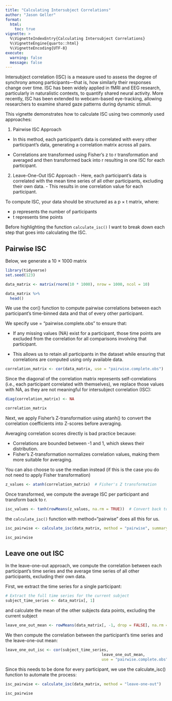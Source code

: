 ```yaml
---
title: "Calculating Intersubject Correlations"
author: "Jason Geller"
format:
  html: 
    toc: true
vignette: >
  %\VignetteIndexEntry{Calculating Intersubject Correlations}
  %\VignetteEngine{quarto::html}
  %\VignetteEncoding{UTF-8}
execute: 
  warning: false
  message: false
---
```


Intersubject correlation (ISC) is a measure used to assess the degree of synchrony among participants—that is, how similarly their responses change over time. ISC has been widely applied in fMRI and EEG research, particularly in naturalistic contexts, to quantify shared neural activity. More recently, ISC has been extended to webcam-based eye-tracking, allowing researchers to examine shared gaze patterns during dynamic stimuli.

This vignette demonstrates how to calculate ISC using two commonly used approaches:

1.  Pairwise ISC Approach

-   In this method, each participant’s data is correlated with every other participant’s data, generating a correlation matrix across all pairs.

-   Correlations are transformed using Fisher's z to r transformation and averaged and then transformed back into r resulting in one ISC for each participant.

2.  Leave-One-Out ISC Approach - Here, each participant’s data is correlated with the mean time series of all other participants, excluding their own data. - This results in one correlation value for each participant.

To compute ISC, your data should be structured as a p × t matrix, where:

-   p represents the number of participants
-   t represents time points

Before highlighting the function `calculate_isc()` I want to break down each step that goes into calculating the ISC.

## Pairwise ISC

Below, we generate a 10 × 1000 matrix


::: {.to-webr}
```r
library(tidyverse)
set.seed(123)

data_matrix <- matrix(rnorm(10 * 1000), nrow = 1000, ncol = 10)

data_matrix %>% 
  head()

```
:::

We use the cor() function to compute pairwise correlations between each participant’s time-binned data and that of every other participant.

We specify use = "pairwise.complete.obs" to ensure that:

-   If any missing values (NA) exist for a participant, those time points are excluded from the correlation for all comparisons involving that participant.

-   This allows us to retain all participants in the dataset while ensuring that correlations are computed using only available data.

::: {.to-webr}
```r

correlation_matrix <- cor(data_matrix, use = "pairwise.complete.obs")


```
:::

Since the diagonal of the correlation matrix represents self-correlations (i.e., each participant correlated with themselves), we replace those values with NA, as they are not meaningful for intersubject correlation (ISC):

::: {.to-webr}
```r

diag(correlation_matrix) <- NA


```
:::

::: {.to-webr}
```r

correlation_matrix

```
:::

Next, we apply Fisher’s Z-transformation using atanh() to convert the correlation coefficients into Z-scores before averaging.

Averaging correlation scores directly is bad practice because:

-   Correlations are bounded between -1 and 1, which skews their distribution.
-   Fisher’s Z-transformation normalizes correlation values, making them more suitable for averaging.

You can also choose to use the median instead (if this is the case you do not need to apply Fisher transformation)

::: {.to-webr}
```r
z_values <- atanh(correlation_matrix)  # Fisher's Z transformation

```
:::

Once transformed, we compute the average ISC per participant and transform back to r.

::: {.to-webr}
```r

isc_values <- tanh(rowMeans(z_values, na.rm = TRUE))  # Convert back to r

```
:::

the `calculate_isc()` function with method="pairwise" does all this for us.

::: {.to-webr}
```r

isc_pairwise <- calculate_isc(data_matrix, method = "pairwise", summary_statistic = "mean")

isc_pairwise
```
:::

## Leave one out ISC

In the leave-one-out approach, we compute the correlation between each participant’s time series and the average time series of all other participants, excluding their own data.

First, we extract the time series for a single participant:

::: {.to-webr}
```r
# Extract the full time series for the current subject
subject_time_series <- data_matrix[, 1]

```
:::

and calculate the mean of the other subjects data points, excluding the current subject

::: {.to-webr}
```r

leave_one_out_mean <- rowMeans(data_matrix[, -1, drop = FALSE], na.rm = TRUE)

```
:::

We then compute the correlation between the participant’s time series and the leave-one-out mean:

::: {.to-webr}
```r
leave_one_out_isc <- cor(subject_time_series, 
                                          leave_one_out_mean, 
                                          use = "pairwise.complete.obs")
```
:::

Since this needs to be done for every participant, we use the calculate_isc() function to automate the process:

::: {.to-webr}
```r
isc_pairwise <- calculate_isc(data_matrix, method = "leave-one-out")

isc_pairwise
```
:::
